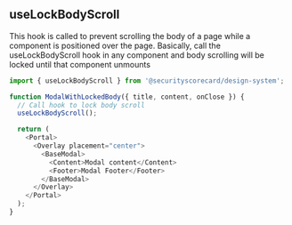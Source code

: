 
<Meta title="Hooks/useLockBodyScroll" />

## useLockBodyScroll

This hook is called to prevent scrolling the body of a page while a component is positioned over the page.
Basically, call the useLockBodyScroll hook in any component and body scrolling will be locked until that component unmounts

```js
import { useLockBodyScroll } from '@securityscorecard/design-system';

function ModalWithLockedBody({ title, content, onClose }) {
  // Call hook to lock body scroll
  useLockBodyScroll();

  return (
    <Portal>
      <Overlay placement="center">
        <BaseModal>
          <Content>Modal content</Content>
          <Footer>Modal Footer</Footer>
        </BaseModal>
      </Overlay>
    </Portal>
  );
}
```
